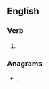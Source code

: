 {{also|pérorâtes}}

==English==

===Verb===
{{head|en|verb form}}

# {{en-third-person singular of|perorate}}

===Anagrams===
* {{l|en|praetores}}, {{l|en|prætores}}